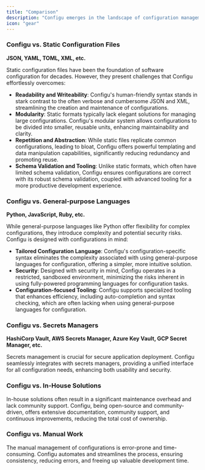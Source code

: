 ```yaml
---
title: "Comparison"
description: "Configu emerges in the landscape of configuration management as a **purpose-built solution**, designed to address and overcome the limitations commonly faced with traditional and contemporary approaches. Here's a detailed comparison that showcases why Configu is the preferred choice for developers, DevOps, SREs, and platform engineers."
icon: "gear"
---
```


### Configu vs. Static Configuration Files

**JSON, YAML, TOML, XML, etc.**

Static configuration files have been the foundation of software configuration for decades. However, they present challenges that Configu effortlessly overcomes:

- **Readability and Writeability**: Configu's human-friendly syntax stands in stark contrast to the often verbose and cumbersome JSON and XML, streamlining the creation and maintenance of configurations.
- **Modularity**: Static formats typically lack elegant solutions for managing large configurations. Configu's modular system allows configurations to be divided into smaller, reusable units, enhancing maintainability and clarity.
- **Repetition and Abstraction**: While static files replicate common configurations, leading to bloat, Configu offers powerful templating and data manipulation capabilities, significantly reducing redundancy and promoting reuse.
- **Schema Validation and Tooling**: Unlike static formats, which often have limited schema validation, Configu ensures configurations are correct with its robust schema validation, coupled with advanced tooling for a more productive development experience.

### Configu vs. General-purpose Languages

**Python, JavaScript, Ruby, etc.**

While general-purpose languages like Python offer flexibility for complex configurations, they introduce complexity and potential security risks. Configu is designed with configurations in mind:

- **Tailored Configuration Language**: Configu's configuration-specific syntax eliminates the complexity associated with using general-purpose languages for configuration, offering a simpler, more intuitive solution.
- **Security**: Designed with security in mind, Configu operates in a restricted, sandboxed environment, minimizing the risks inherent in using fully-powered programming languages for configuration tasks.
- **Configuration-focused Tooling**: Configu supports specialized tooling that enhances efficiency, including auto-completion and syntax checking, which are often lacking when using general-purpose languages for configuration.

### Configu vs. Secrets Managers

**HashiCorp Vault, AWS Secrets Manager, Azure Key Vault, GCP Secret Manager, etc.**

Secrets management is crucial for secure application deployment. Configu seamlessly integrates with secrets managers, providing a unified interface for all configuration needs, enhancing both usability and security.

### Configu vs. In-House Solutions

In-house solutions often result in a significant maintenance overhead and lack community support. Configu, being open-source and community-driven, offers extensive documentation, community support, and continuous improvements, reducing the total cost of ownership.

### Configu vs. Manual Work

The manual management of configurations is error-prone and time-consuming. Configu automates and streamlines the process, ensuring consistency, reducing errors, and freeing up valuable development time.
